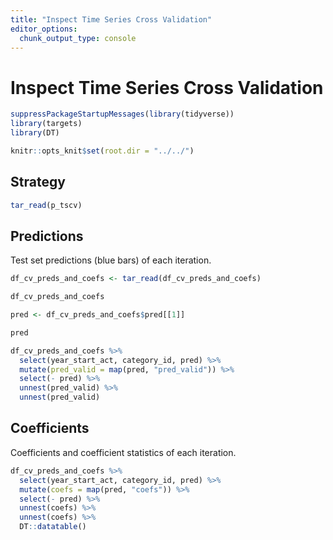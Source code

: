 ```yaml
---
title: "Inspect Time Series Cross Validation"
editor_options: 
  chunk_output_type: console
---
```


# Inspect Time Series Cross Validation

```r
suppressPackageStartupMessages(library(tidyverse))
library(targets)
library(DT)
```

```r
knitr::opts_knit$set(root.dir = "../../")
```

## Strategy

```r
tar_read(p_tscv)
```

## Predictions

Test set predictions (blue bars) of each iteration.

```r
df_cv_preds_and_coefs <- tar_read(df_cv_preds_and_coefs)

df_cv_preds_and_coefs

pred <- df_cv_preds_and_coefs$pred[[1]]

pred

df_cv_preds_and_coefs %>%
  select(year_start_act, category_id, pred) %>%
  mutate(pred_valid = map(pred, "pred_valid")) %>%
  select(- pred) %>%
  unnest(pred_valid) %>%
  unnest(pred_valid)
```

## Coefficients

Coefficients and coefficient statistics of each iteration.

```r
df_cv_preds_and_coefs %>%
  select(year_start_act, category_id, pred) %>%
  mutate(coefs = map(pred, "coefs")) %>%
  select(- pred) %>%
  unnest(coefs) %>%
  unnest(coefs) %>%
  DT::datatable()
```

